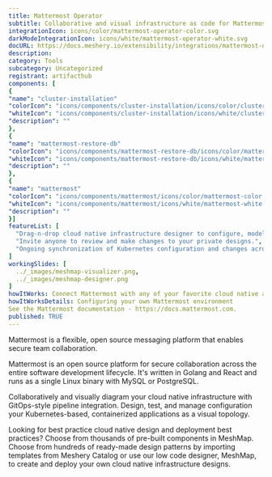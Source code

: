 ```yaml
---
title: Mattermost Operator
subtitle: Collaborative and visual infrastructure as code for Mattermost Operator
integrationIcon: icons/color/mattermost-operator-color.svg
darkModeIntegrationIcon: icons/white/mattermost-operator-white.svg
docURL: https://docs.meshery.io/extensibility/integrations/mattermost-operator
description: 
category: Tools
subcategory: Uncategorized
registrant: artifacthub
components: [
{
"name": "cluster-installation"
"colorIcon": "icons/components/cluster-installation/icons/color/cluster-installation-color.svg"
"whiteIcon": "icons/components/cluster-installation/icons/white/cluster-installation-white.svg"
"description": ""
},
{
"name": "mattermost-restore-db"
"colorIcon": "icons/components/mattermost-restore-db/icons/color/mattermost-restore-db-color.svg"
"whiteIcon": "icons/components/mattermost-restore-db/icons/white/mattermost-restore-db-white.svg"
"description": ""
},
{
"name": "mattermost"
"colorIcon": "icons/components/mattermost/icons/color/mattermost-color.svg"
"whiteIcon": "icons/components/mattermost/icons/white/mattermost-white.svg"
"description": ""
}]
featureList: [
  "Drag-n-drop cloud native infrastructure designer to configure, model, and deploy your workloads.",
  "Invite anyone to review and make changes to your private designs.",
  "Ongoing synchronization of Kubernetes configuration and changes across any number of clusters."
]
workingSlides: [
  ../_images/meshmap-visualizer.png,
  ../_images/meshmap-designer.png
]
howItWorks: Connect Mattermost with any of your favorite cloud native apps in just a few clicks. Design, build, and automate anything for your work by integrating apps like Mattermost to create visual automated workflows. Choose from thousands of ready-made apps or use our no-code toolkit to connect to apps not yet in our library.
howItWorksDetails: Configuring your own Mattermost environment
See the Mattermost documentation - https://docs.mattermost.com.
published: TRUE
---
```

<p>
Mattermost is a flexible, open source messaging platform that enables secure team collaboration.
</p>
<p>Mattermost is an open source platform for secure collaboration across the entire software development lifecycle. It's written in Golang and React and runs as a single Linux binary with MySQL or PostgreSQL.</p>
<p>
    Collaboratively and visually diagram your cloud native infrastructure with GitOps-style pipeline integration. Design, test, and manage configuration your Kubernetes-based, containerized applications as a visual topology.
</p>
<p>
    Looking for best practice cloud native design and deployment best practices? Choose from thousands of pre-built components in MeshMap. Choose from hundreds of ready-made design patterns by importing templates from Meshery Catalog or use our low code designer, MeshMap, to create and deploy your own cloud native infrastructure designs.
</p>
